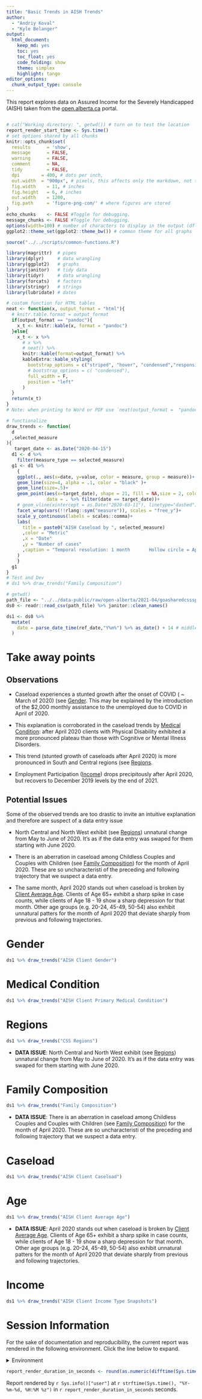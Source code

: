 ```yaml
---
title: "Basic Trends in AISH Trends"
author: 
  - "Andriy Koval"
  - "Kyle Belanger"  
output:
  html_document:
    keep_md: yes
    toc: yes
    toc_float: yes
    code_folding: show
    theme: simplex
    highlight: tango
editor_options: 
  chunk_output_type: console
---
```


This report explores data on Assured Income for the Severely Handicapped (AISH) taken from the [open.alberta.ca](https://open.alberta.ca/opendata/assured-income-for-the-severely-handicapped-aish-caseload-alberta) portal.

<!--  Set the working directory to the repository's base directory; this assumes the report is nested inside of two directories.-->
```r
```


```r
# cat("Working directory: ", getwd()) # turn on to test the location
report_render_start_time <- Sys.time()
# set options shared by all chunks
knitr::opts_chunk$set(
  results      = 'show',
  message      = FALSE,
  warning      = FALSE,
  comment      = NA,
  tidy         = FALSE,
  dpi        = 400, # dots per inch,
  out.width  = "900px", # pixels, this affects only the markdown, not the underlying png file.  The height will be scaled appropriately.
  fig.width    = 11, # inches
  fig.height   = 6, # inches
  out.width    = 1200,
  fig.path     = 'figure-png-com/' # where figures are stored
)
echo_chunks    <- FALSE #Toggle for debugging.
message_chunks <- FALSE #Toggle for debugging.
options(width=100) # number of characters to display in the output (dflt = 80)
ggplot2::theme_set(ggplot2::theme_bw()) # common theme for all graphs
```


<!-- Load the sources.  Suppress the output when loading sources. --> 
```r
source("../../scripts/common-functions.R")
```


<!-- Load packages, or at least verify they're available on the local machine.  Suppress the output when loading packages. -->
```r
library(magrittr)  # pipes
library(dplyr)     # data wrangling
library(ggplot2)   # graphs
library(janitor)   # tidy data
library(tidyr)     # data wrangling
library(forcats)   # factors
library(stringr)   # strings
library(lubridate) # dates
```


<!-- Load any Global functions and variables declared in the R file.  Suppress the output. --> 
```r
# custom function for HTML tables
neat <- function(x, output_format = "html"){ 
  # knitr.table.format = output_format
  if(output_format == "pandoc"){
    x_t <- knitr::kable(x, format = "pandoc")
  }else{
    x_t <- x %>%
      # x %>%
      # neat() %>%
      knitr::kable(format=output_format) %>%
      kableExtra::kable_styling(
        bootstrap_options = c("striped", "hover", "condensed","responsive"),
        # bootstrap_options = c( "condensed"),
        full_width = F,
        position = "left"
      )
  } 
  return(x_t)
}
# Note: when printing to Word or PDF use `neat(output_format =  "pandoc")`

# functionalize
draw_trends <- function(
  d
  ,selected_measure
){
   target_date <- as.Date("2020-04-15")
  d1 <- d %>%
    filter(measure_type == selected_measure)
  g1 <- d1 %>%
    {
    ggplot(., aes(x=date, y=value, color = measure, group = measure))+
    geom_line(size=4, alpha = .1, color = "black" )+
    geom_line(size=.5)+
    geom_point(aes(x=target_date), shape = 21, fill = NA,size = 2, color = "black",
               data = . %>% filter(date == target_date))+
    # geom_vline(xintercept = as.Date("2020-03-11"), linetype="dashed")+
    facet_wrap(vars(!!rlang::sym("measure")), scales = "free_y")+
    scale_y_continuous(labels = scales::comma)+
    labs(
      title = paste0("AISH Caseload by ", selected_measure)
      ,color = "Metric"
      ,x = "Date"
      ,y = "Number of cases"
      ,caption = "Temporal resolution: 1 month       Hollow circle = April 2020"
    )
    }
  g1
}
# Test and Dev
# ds1 %>% draw_trends("Family Composition") 

```


```r
# getwd()
path_file <- "../../data-public/raw/open-alberta/2021-04/goasharedcssspqpqara_research-strategiesopen-data00-open-data-asset-packages-2021aish-monthlyais.csv"
ds0 <- readr::read_csv(path_file) %>% janitor::clean_names()

```

```r
ds1 <- ds0 %>%
  mutate(
    date = parse_date_time(ref_date,"Y%m%") %>% as_date() + 14 # middle of the month
  )
```

# Take away points 

## Observations

- Caseload experiences a stunted growth after the onset of COVID ( ~ March of 2020) (see [Gender](#gender). This may be explained by the introduction of the $2,000 monthly assistance to the unemployed due to COVID in April of 2020.  

- This explanation is corroborated in the caseload trends by [Medical Condition](#medical-condition): after April 2020 clients with Physical Disability exhibited a more pronounced plateau than those with Cognitive or Mental Illness Disorders.  

- This trend (stunted growth of caseloads after April 2020) is more pronounced in South and Central regions (see [Regions](#regions).  

- Employment Participation ([Income](#income)) drops precipitously after April 2020, but recovers to December 2019 levels by the end of 2021.  


## Potential Issues

Some of the observed trends are too drastic to invite an intuitive explanation and therefore are suspect of a data entry issue

- North Central and North West exhibit (see [Regions](#regions)) unnatural change from May to June of 2020. It's as if the data entry was swaped for them starting with June 2020.   

- There is an aberration in caseload among Childless Couples and Couples with Children (see [Family Composition](#family-composition)) for the month of April 2020. These are so uncharacteristi of the preceding and following trajectory that we suspect a data entry.   

- The same month, April 2020 stands out when caseload is broken by [Client Average Age](#age). Clients of Age 65+ exhibit a sharp spike in case counts, while clients of Age 18 - 19 show a sharp depression for that month. Other age groups (e.g. 20-24, 45-49, 50-54) also exhibit unnatural patters for the month of April 2020 that deviate sharply from previous and following trajectories. 



# Gender
```r
ds1 %>% draw_trends("AISH Client Gender")
```

# Medical Condition
```r
ds1 %>% draw_trends("AISH Client Primary Medical Condition") 
```

# Regions

```r
ds1 %>% draw_trends("CSS Regions")
```

- __DATA ISSUE__: North Central and North West exhibit (see [Regions](#regions)) unnatural change from May to June of 2020. It's as if the data entry was swaped for them starting with June 2020.   



# Family Composition
```r
ds1 %>% draw_trends("Family Composition")
```

- __DATA ISSUE__: There is an aberration in caseload among Childless Couples and Couples with Children (see [Family Composition](#family-composition)) for the month of April 2020. These are so uncharacteristi of the preceding and following trajectory that we suspect a data entry.  

# Caseload
```r
ds1 %>% draw_trends("AISH Client Caseload")
```



# Age
```r
ds1 %>% draw_trends("AISH Client Average Age") 
```

- __DATA ISSUE__:  April 2020 stands out when caseload is broken by [Client Average Age](#age). Clients of Age 65+ exhibit a sharp spike in case counts, while clients of Age 18 - 19 show a sharp depression for that month. Other age groups (e.g. 20-24, 45-49, 50-54) also exhibit unnatural patters for the month of April 2020 that deviate sharply from previous and following trajectories.  

# Income
```r
ds1 %>% draw_trends("AISH Client Income Type Snapshots")
```







Session Information {#session-info}
===========================================================================

For the sake of documentation and reproducibility, the current report was rendered in the following environment.  Click the line below to expand.

<details>
  <summary>Environment <span class="glyphicon glyphicon-plus-sign"></span></summary>
```r
if( requireNamespace("devtools", quietly = TRUE) ) {
  devtools::session_info()
} else {
  sessionInfo()
}
```
</details>

```r
report_render_duration_in_seconds <- round(as.numeric(difftime(Sys.time(), report_render_start_time, units="secs")))
```

Report rendered by `r Sys.info()["user"]` at `r strftime(Sys.time(), "%Y-%m-%d, %H:%M %z")` in `r report_render_duration_in_seconds` seconds.
